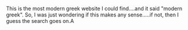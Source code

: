 {{delete}}
This is the most modern greek website I could find....and it said "modern greek".  So, I was just wondering if this makes any sense.....if not, then I guess the search goes on.Α
